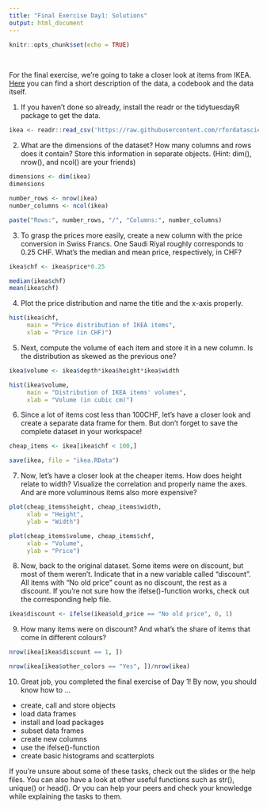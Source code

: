 ```yaml
---
title: "Final Exercise Day1: Solutions"
output: html_document
---
```


```r
knitr::opts_chunk$set(echo = TRUE)
```

<br>

For the final exercise, we're going to take a closer look at items from IKEA. [Here](https://github.com/rfordatascience/tidytuesday/blob/master/data/2020/2020-11-03/readme.md) you can find a short description of the data, a codebook and the data itself.

1. If you haven't done so already, install the readr or the tidytuesdayR package to get the data.

```r
ikea <- readr::read_csv('https://raw.githubusercontent.com/rfordatascience/tidytuesday/master/data/2020/2020-11-03/ikea.csv')
```

2. What are the dimensions of the dataset? How many columns and rows does it contain? Store this information in separate objects. (Hint: dim(), nrow(), and ncol() are your friends)

```r
dimensions <- dim(ikea)
dimensions

number_rows <- nrow(ikea)
number_columns <- ncol(ikea)

paste("Rows:", number_rows, "/", "Columns:", number_columns)
```

3. To grasp the prices more easily, create a new column with the price conversion in Swiss Francs. One Saudi Riyal roughly corresponds to 0.25 CHF. What's the median and mean price, respectively, in CHF?


```r
ikea$chf <- ikea$price*0.25

median(ikea$chf)
mean(ikea$chf)
```

4. Plot the price distribution and name the title and the x-axis properly.

```r
hist(ikea$chf,
     main = "Price distribution of IKEA items",
     xlab = "Price (in CHF)")
```

5. Next, compute the volume of each item and store it in a new column. Is the distribution as skewed as the previous one?

```r
ikea$volume <- ikea$depth*ikea$height*ikea$width

hist(ikea$volume,
     main = "Distribution of IKEA items' volumes",
     xlab = "Volume (in cubic cm)")
```

6. Since a lot of items cost less than 100CHF, let's have a closer look and create a separate data frame for them. But don't forget to save the complete dataset in your workspace!

```r
cheap_items <- ikea[ikea$chf < 100,]

save(ikea, file = "ikea.RData")
```

7. Now, let's have a closer look at the cheaper items. How does height relate to width? Visualize the correlation and properly name the axes. And are more voluminous items also more expensive?

```r
plot(cheap_items$height, cheap_items$width, 
     xlab = "Height",
     ylab = "Width")
```

```r
plot(cheap_items$volume, cheap_items$chf,
     xlab = "Volume",
     ylab = "Price")
```

8. Now, back to the original dataset. Some items were on discount, but most of them weren't. Indicate that in a new variable called "discount". All items with "No old price" count as no discount, the rest as a discount. If you're not sure how the ifelse()-function works, check out the corresponding help file.

```r
ikea$discount <- ifelse(ikea$old_price == "No old price", 0, 1)
```

9. How many items were on discount? And what's the share of items that come in different colours?

```r
nrow(ikea[ikea$discount == 1, ])

nrow(ikea[ikea$other_colors == "Yes", ])/nrow(ikea)
```


10. Great job, you completed the final exercise of Day 1! By now, you should know how to ...

- create, call and store objects
- load data frames
- install and load packages
- subset data frames
- create new columns
- use the ifelse()-function
- create basic histograms and scatterplots

If you're unsure about some of these tasks, check out the slides or the help files. You can also have a look at other useful functions such as str(), unique() or head(). Or you can help your peers and check your knowledge while explaining the tasks to them. 